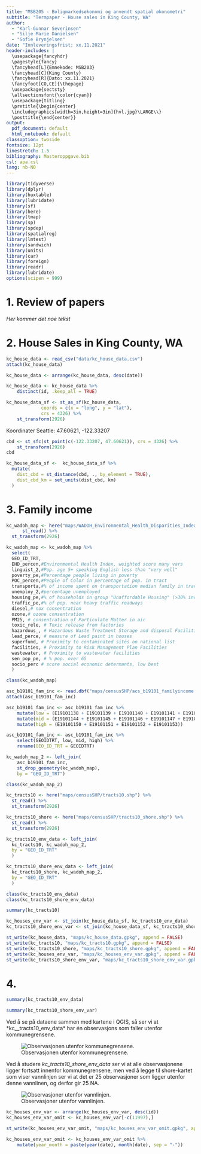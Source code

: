 ```yaml
---
title: "MSB205 - Boligmarkedsøkonomi og anvendt spatial økonometri"
subtitle: "Termpaper - House sales in King County, WA"
author: 
  - "Karl-Gunnar Severinsen"
  - "Silje Marie Danielsen"
  - "Sofie Brynjelsen"
date: "Innleveringsfrist: xx.11.2021"
header-includes: |
  \usepackage{fancyhdr}
  \pagestyle{fancy}
  \fancyhead[L]{Emnekode: MSB203}
  \fancyhead[C]{King County}
  \fancyhead[R]{Dato: xx.11.2021}
  \fancyfoot[CO,CE]{\thepage}
  \usepackage{sectsty}
  \allsectionsfont{\color{cyan}}
  \usepackage{titling}
  \pretitle{\begin{center}
  \includegraphics[width=3in,height=3in]{hvl.jpg}\LARGE\\}
  \posttitle{\end{center}}
output: 
  pdf_document: default
  html_notebook: default
classoption: twoside
fontsize: 12pt
linestretch: 1.5
bibliography: Masteroppgave.bib
csl: apa.csl
lang: nb-NO
---
```


```r
library(tidyverse)
library(dplyr)
library(huxtable)
library(lubridate)
library(sf)
library(here)
library(tmap)
library(sp)
library(spdep)
library(spatialreg)
library(lmtest)
library(sandwich)
library(units)
library(car)
library(foreign)
library(readr)
library(lubridate)
options(scipen = 999)
```


\newpage 
\tableofcontents 

\newpage

# 1. Review of papers

*Her kommer det noe tekst*


# 2. House Sales in King County, WA

```r
kc_house_data <- read_csv("data/kc_house_data.csv")
attach(kc_house_data)
```

```r
kc_house_data <- arrange(kc_house_data, desc(date))
```

```r
kc_house_data <- kc_house_data %>%
    distinct(id, .keep_all = TRUE)
```

```r
kc_house_data_sf <- st_as_sf(kc_house_data,
             coords = c(x = "long", y = "lat"),
             crs = 4326) %>% 
    st_transform(2926)
```

Koordinater Seattle: 47.60621, -122.33207

```r
cbd <- st_sfc(st_point(c(-122.33207, 47.60621)), crs = 4326) %>% 
    st_transform(2926)
cbd
```

```r
kc_house_data_sf <-  kc_house_data_sf %>% 
  mutate(
    dist_cbd = st_distance(cbd, ., by_element = TRUE),
    dist_cbd_km = set_units(dist_cbd, km)
  )
```


# 3. Family income

```r
kc_wadoh_map <- here("maps/WADOH_Environmental_Health_Disparities_Index_Calculated_for_King_County___wadohehdindex_area/WADOH_Environmental_Health_Disparities_Index_Calculated_for_King_County___wadohehdindex_area.shp") %>% 
      st_read() %>% 
  st_transform(2926)
```

```r
kc_wadoh_map <- kc_wadoh_map %>% 
  select(
  GEO_ID_TRT,
  EHD_percen,#Environmental Health Index, weighted score many vars
  linguist_2,#Pop. age 5+ speaking English less than "very well"
  poverty_pe,#Percentage people living in poverty
  POC_percen,#People of Color in percentage of pop. in tract
  transporta,#% of income spent on transportation median family in tract
  unemploy_2,#percentage unemployed
  housing_pe,#% of households in group "Unaffordable Housing" (>30% inc.)
  traffic_pe,#% of pop. near heavy traffic roadways
  diesel,# nox consentration
  ozone,# ozone consentration
  PM25, # consentration of Particulate Matter in air
  toxic_rele, # Toxic release from factories
  hazardous_, # Hazardous Waste Treatment Storage and disposal Facilities
  lead_perce, # measure of Lead paint in houses
  superfund, # Proximity to contaminated sites on national list
  facilities, # Proximity to Risk Management Plan Facilities
  wastewater, # Proximity to wastewater facilities
  sen_pop_pe, # % pop. over 65
  socio_perc # score social economic determants, low best
  )
```

```r
class(kc_wadoh_map)
```


```r
asc_b19101_fam_inc <- read.dbf("maps/censusSHP/acs_b19101_familyincome.dbf")
attach(asc_b19101_fam_inc)
```

```r
asc_b19101_fam_inc <- asc_b19101_fam_inc %>% 
    mutate(low = (E19101138 + E19101139 + E19101140 + E19101141 + E19101142 + E19101143)) %>% 
    mutate(mid = (E19101144 + E19101145 + E19101146 + E19101147 + E19101148 + E19101149)) %>% 
    mutate(high = (E19101150 + E19101151 + E19101152 + E19101153))
```

```r
asc_b19101_fam_inc <- asc_b19101_fam_inc %>% 
    select(GEOIDTRT, low, mid, high) %>% 
    rename(GEO_ID_TRT = GEOIDTRT)
```

```r
kc_wadoh_map_2 <- left_join(
    asc_b19101_fam_inc,
    st_drop_geometry(kc_wadoh_map),
    by = "GEO_ID_TRT")
```

```r
class(kc_wadoh_map_2)
```


```r
kc_tracts10 <- here("maps/censusSHP/tracts10.shp") %>% 
  st_read() %>% 
  st_transform(2926)
```

```r
kc_tracts10_shore <- here("maps/censusSHP/tracts10_shore.shp") %>% 
  st_read() %>% 
  st_transform(2926)
```

```r
kc_tracts10_env_data <- left_join(
  kc_tracts10, kc_wadoh_map_2,
  by = "GEO_ID_TRT"
  )

kc_tracts10_shore_env_data <- left_join(
  kc_tracts10_shore, kc_wadoh_map_2,
  by = "GEO_ID_TRT"
  )
```

```r
class(kc_tracts10_env_data)
class(kc_tracts10_shore_env_data)
```

```r
summary(kc_tracts10)
```

```r
kc_houses_env_var <- st_join(kc_house_data_sf, kc_tracts10_env_data)
kc_tracts10_shore_env_var <- st_join(kc_house_data_sf, kc_tracts10_shore_env_data)
```

```r
st_write(kc_house_data, "maps/kc_house_data.gpkg", append = FALSE)
st_write(kc_tracts10, "maps/kc_tracts10.gpkg", append = FALSE)
st_write(kc_tracts10_shore, "maps/kc_tracts10_shore.gpkg", append = FALSE)
st_write(kc_houses_env_var, "maps/kc_houses_env_var.gpkg", append = FALSE)
st_write(kc_tracts10_shore_env_var, "maps/kc_tracts10_shore_env_var.gpkg", append = FALSE)
```

# 4. 

```r
summary(kc_tracts10_env_data)
```


```r
summary(kc_tracts10_shore_env_var)
```

Ved å se på dataene sammen med kartene i QGIS, så ser vi at *kc__tracts10_env_data* har én observasjons som faller utenfor kommunegrensene.

![Observasjonen utenfor kommunegrensene.](komgrense.jpg)

Ved å studere *kc_tracts10_shore_env_data* ser vi at alle observasjonene ligger fortsatt innenfor kommunegrensene, men ved å legge til shore-kartet som viser vannlinjen ser vi at det er 25 observasjoner som ligger utenfor denne vannlinen, og derfor gir 25 NA.

![Observasjoner utenfor vannlinjen.](vannlinje.jpg)

```r
kc_houses_env_var <- arrange(kc_houses_env_var, desc(id))
kc_houses_env_var_omit <- kc_houses_env_var[-c(11997),]
```

```r
st_write(kc_houses_env_var_omit, "maps/kc_houses_env_var_omit.gpkg", append = FALSE)
```

```r
kc_houses_env_var_omit <- kc_houses_env_var_omit %>% 
    mutate(year_month = paste(year(date), month(date), sep = "-"))
```

